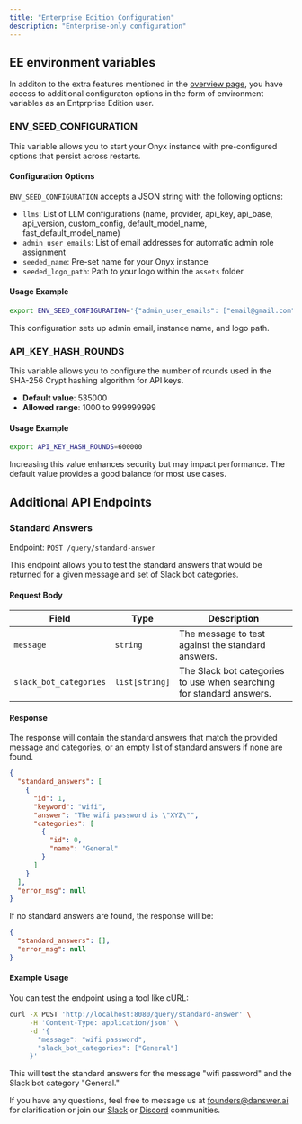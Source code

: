 ```yaml
---
title: "Enterprise Edition Configuration"
description: "Enterprise-only configuration"
---
```


## EE environment variables

In additon to the extra features mentioned in the [overview page](/enterprise_edition/overview), you have access to additional configuraton options in the form of environment variables as an Entprprise Edition user.

### ENV_SEED_CONFIGURATION

This variable allows you to start your Onyx instance with pre-configured options that persist across restarts.

#### Configuration Options

`ENV_SEED_CONFIGURATION` accepts a JSON string with the following options:

- `llms`: List of LLM configurations (name, provider, api_key, api_base, api_version, custom_config, default_model_name, fast_default_model_name)
- `admin_user_emails`: List of email addresses for automatic admin role assignment
- `seeded_name`: Pre-set name for your Onyx instance
- `seeded_logo_path`: Path to your logo within the `assets` folder

#### Usage Example

```bash
export ENV_SEED_CONFIGURATION='{"admin_user_emails": ["email@gmail.com"], "seeded_name": "Acme Corp", "seeded_logo_path": "assets/logo.png"}'
```

This configuration sets up admin email, instance name, and logo path.

### API_KEY_HASH_ROUNDS

This variable allows you to configure the number of rounds used in the SHA-256 Crypt hashing algorithm for API keys.

- **Default value**: 535000
- **Allowed range**: 1000 to 999999999

#### Usage Example

```bash
export API_KEY_HASH_ROUNDS=600000
```

Increasing this value enhances security but may impact performance. The default value provides a good balance for most use cases.

## Additional API Endpoints

### Standard Answers

Endpoint: `POST /query/standard-answer`

This endpoint allows you to test the standard answers that would be returned for a given message and set of Slack bot categories.

#### Request Body

| Field                  | Type           | Description                                                          |
| ---------------------- | -------------- | -------------------------------------------------------------------- |
| `message`              | `string`       | The message to test against the standard answers.                    |
| `slack_bot_categories` | `list[string]` | The Slack bot categories to use when searching for standard answers. |

#### Response

The response will contain the standard answers that match the provided message and categories, or an empty list of standard answers if none are found.

```json
{
  "standard_answers": [
    {
      "id": 1,
      "keyword": "wifi",
      "answer": "The wifi password is \"XYZ\"",
      "categories": [
        {
          "id": 0,
          "name": "General"
        }
      ]
    }
  ],
  "error_msg": null
}
```

If no standard answers are found, the response will be:

```json
{
  "standard_answers": [],
  "error_msg": null
}
```

#### Example Usage

You can test the endpoint using a tool like cURL:

```bash
curl -X POST 'http://localhost:8080/query/standard-answer' \
     -H 'Content-Type: application/json' \
     -d '{
       "message": "wifi password",
       "slack_bot_categories": ["General"]
     }'
```

This will test the standard answers for the message "wifi password" and the Slack bot category "General."

If you have any questions, feel free to message us at founders@danswer.ai for clarification or join our [Slack](https://join.slack.com/t/danswer/shared_invite/zt-2lcmqw703-071hBuZBfNEOGUsLa5PXvQ) or [Discord](https://discord.gg/TDJ59cGV2X) communities.
